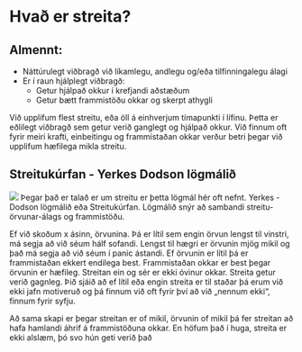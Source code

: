 
# Hvað er streita?

## Almennt:
- Náttúrulegt viðbragð við líkamlegu, andlegu og/eða tilfinningalegu álagi
- Er í raun hjálplegt viðbragð:
   - Getur hjálpað okkur í krefjandi aðstæðum
   - Getur bætt frammistöðu okkar og skerpt athygli

Við upplifum flest streitu, eða öll á einhverjum tímapunkti í lífinu. Þetta er eðlilegt viðbragð sem getur verið ganglegt og hjálpað okkur. Við finnum oft fyrir meiri krafti, einbeitingu og frammistaðan okkar verður betri þegar við upplifum hæfilega mikla streitu.

## Streitukúrfan - Yerkes Dodson lögmálið
![](/images/unit/streitukurfan.png) Þegar það er talað er um streitu er þetta lögmál hér oft nefnt. Yerkes - Dodson lögmálið eða Streitukúrfan. Lögmálið snýr að sambandi streitu-örvunar-álags og frammistöðu. 

Ef við skoðum x ásinn, örvunina. Þá er lítil sem engin örvun lengst til vinstri, má segja að við séum hálf sofandi. Lengst til hægri er örvunin mjög mikil og það má segja að við séum í panic ástandi.
Ef örvunin er lítil þá er frammistaðan ekkert endilega best. 
Frammistaðan okkar er best þegar örvunin er hæfileg. Streitan ein og sér er ekki óvinur okkar. Streita getur verið gagnleg. Þið sjáið að ef lítil eða engin streita er til staðar þá erum við ekki jafn motiveruð og þá finnum við oft fyrir því að við „nennum ekki“, finnum fyrir syfju. 

Að sama skapi er þegar streitan er of mikil, örvunin of mikil þá fer streitan að hafa hamlandi áhrif á frammistöðuna okkar.
En höfum það í huga, streita er ekki alslæm, þó svo hún geti verið það

<UnitNavButtons prevUrl="./2-what-is-stress" nextUrl="./4-stress-response" />
